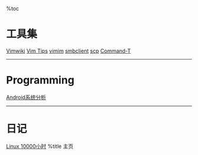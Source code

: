 %toc

= 工具集 =

[[tools/vimwiki|Vimwiki]] [[tools/vim|Vim Tips]] [[tools/vimim|vimim]]
[[tools/smbclient|smbclient]] [[tools/scp|scp]] [[tools/command-t|Command-T]]


----
= Programming =

[[programming/android/index|Android系统分析]]
----


= 日记 =
[[diary/Linux-10000hours|Linux 10000小时]]
%title 主页
